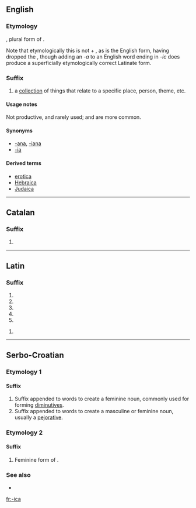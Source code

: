 ==English==

===Etymology===
{{etyl|la}} {{term|-ica||(plural suffix)|lang=la}}, plural form of {{term|-icus||(singular suffix)|lang=la}}.

Note that etymologically this is not {{term|-ic}} + {{term|-a||(plural ending)}}, as {{term|-ic}} is the English form, having dropped the {{term|-us}}, though adding an ''-a'' to an English word ending in ''-ic'' does produce a superficially etymologically correct Latinate form.

===Suffix===
{{infl|en|suffix|cat=suffixes|sort=ica}}

# a [[collection]] of things that relate to a specific place, person, theme, etc.

====Usage notes====
Not productive, and rarely used; {{term|-ana}} and {{term|-ia}} are more common.

====Synonyms====
* [[-ana]], [[-iana]]
* [[-ia]]

====Derived terms====
* [[erotica]]
* [[Hebraica]]
* [[Judaica]]

----

==Catalan==

===Suffix===
{{infl|ca|suffix|g=f|sort=ica}}

# {{ca-feminine of|-ic}}

----

==Latin==

===Suffix===
{{la-suffix-form|ica|ica}}

# {{inflection of|[[-icus#Latin|-icus]]||nom|f|s|lang=la}}
# {{inflection of|[[-icus#Latin|-icus]]||nom|n|p|lang=la}}
# {{inflection of|[[-icus#Latin|-icus]]||acc|n|p|lang=la}}
# {{inflection of|[[-icus#Latin|-icus]]||voc|f|s|lang=la}}
# {{inflection of|[[-icus#Latin|-icus]]||voc|n|p|lang=la}}

{{la-suffix-form|ica|icā}}

# {{inflection of|[[-icus#Latin|-icus]]||abl|f|s|lang=la}}

----

==Serbo-Croatian==

===Etymology 1===

====Suffix====
{{sh-suffix|r|-ица|sort=ica}}

# Suffix appended to words to create a feminine noun, commonly used for forming [[diminutives]].
# Suffix appended to words to create a masculine or feminine noun, usually a [[pejorative]].

===Etymology 2===
{{suffix|-ik|a|lang=sh}}

====Suffix====
{{sh-suffix|r|-ица|sort=ica}}

# Feminine form of {{l|sh|-ik}}.

===See also===
* {{l|sh|-čica}}

[[fr:-ica]]